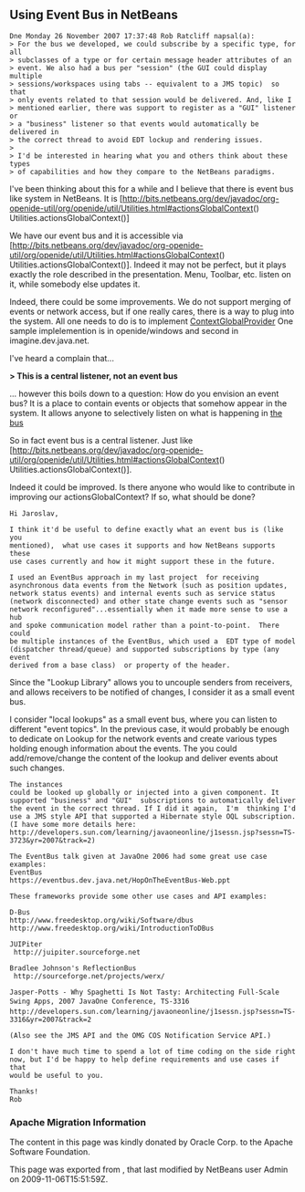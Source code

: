 <!--

    Licensed to the Apache Software Foundation (ASF) under one
    or more contributor license agreements.  See the NOTICE file
    distributed with this work for additional information
    regarding copyright ownership.  The ASF licenses this file
    to you under the Apache License, Version 2.0 (the
    "License"); you may not use this file except in compliance
    with the License.  You may obtain a copy of the License at

      http://www.apache.org/licenses/LICENSE-2.0

    Unless required by applicable law or agreed to in writing,
    software distributed under the License is distributed on an
    "AS IS" BASIS, WITHOUT WARRANTIES OR CONDITIONS OF ANY
    KIND, either express or implied.  See the License for the
    specific language governing permissions and limitations
    under the License.

-->

==Using Event Bus in NetBeans==

<pre>
Dne Monday 26 November 2007 17:37:48 Rob Ratcliff napsal(a):
> For the bus we developed, we could subscribe by a specific type, for all
> subclasses of a type or for certain message header attributes of an
> event. We also had a bus per "session" (the GUI could display multiple
> sessions/workspaces using tabs -- equivalent to a JMS topic)  so that
> only events related to that session would be delivered. And, like I
> mentioned earlier, there was support to register as a "GUI" listener or
> a "business" listener so that events would automatically be delivered in
> the correct thread to avoid EDT lockup and rendering issues.
>
> I'd be interested in hearing what you and others think about these types
> of capabilities and how they compare to the NetBeans paradigms.
</pre>

I've been thinking about this for a while and I believe that there is event 
bus like system in NetBeans. It is [http://bits.netbeans.org/dev/javadoc/org-openide-util/org/openide/util/Utilities.html#actionsGlobalContext() Utilities.actionsGlobalContext()]

We have our event bus and it is accessible via 
[http://bits.netbeans.org/dev/javadoc/org-openide-util/org/openide/util/Utilities.html#actionsGlobalContext() Utilities.actionsGlobalContext()]. Indeed it may not be perfect, but it plays 
exactly the role described in the presentation. Menu, Toolbar, etc. listen on 
it, while somebody else updates it.

Indeed, there could be some improvements. We do not support merging of events 
or network access, but if one really cares, there is a way to plug into the 
system. All one needs to do is to implement 
[http://bits.netbeans.org/dev/javadoc/org-openide-util/org/openide/util/ContextGlobalProvider.html ContextGlobalProvider]
One sample implelemention is in openide/windows and second in 
imagine.dev.java.net.

I've heard a complain that...

'''> This is a central listener, not an event bus'''

... however this boils down to a question: How do you envision an event bus? 
It is a place to contain events or objects that somehow appear in the system. 
It allows anyone to selectively listen on what is happening in [https://spar.dev.java.net/source/browse/spar/trunk/code/plugins/spar/src/com/jasperpotts/spar/event/application/ the bus]

So in fact event bus is a central listener. Just like 
[http://bits.netbeans.org/dev/javadoc/org-openide-util/org/openide/util/Utilities.html#actionsGlobalContext() Utilities.actionsGlobalContext()].

Indeed it could be improved. Is there anyone who would like to contribute in 
improving our actionsGlobalContext? If so, what should be done?


<pre>
Hi Jaroslav,

I think it'd be useful to define exactly what an event bus is (like you 
mentioned),  what use cases it supports and how NetBeans supports these 
use cases currently and how it might support these in the future.

I used an EventBus approach in my last project  for receiving 
asynchronous data events from the Network (such as position updates, 
network status events) and internal events such as service status 
(network disconnected) and other state change events such as "sensor 
network reconfigured"...essentially when it made more sense to use a hub 
and spoke communication model rather than a point-to-point.  There could 
be multiple instances of the EventBus, which used a  EDT type of model 
(dispatcher thread/queue) and supported subscriptions by type (any event 
derived from a base class)  or property of the header. 
</pre>

Since the "Lookup Library" allows you to uncouple senders from 
receivers, and allows receivers to be notified of changes, I consider it 
as a small event bus.

I consider "local lookups" as a small event bus, where you can listen to 
different "event topics". In the previous case, it would probably be enough to dedicate on Lookup for the network events and create various types holding enough information about the events. The you could add/remove/change the content of the lookup and deliver events about such changes.


<pre>
The instances 
could be looked up globally or injected into a given component. It 
supported "business" and "GUI"  subscriptions to automatically deliver 
the event in the correct thread. If I did it again,  I'm  thinking I'd 
use a JMS style API that supported a Hibernate style OQL subscription.
(I have some more details here: 
http://developers.sun.com/learning/javaoneonline/j1sessn.jsp?sessn=TS-3723&yr=2007&track=2)

The EventBus talk given at JavaOne 2006 had some great use case examples:
EventBus
https://eventbus.dev.java.net/HopOnTheEventBus-Web.ppt

These frameworks provide some other use cases and API examples:

D-Bus
http://www.freedesktop.org/wiki/Software/dbus
http://www.freedesktop.org/wiki/IntroductionToDBus

JUIPiter
 http://juipiter.sourceforge.net

Bradlee Johnson's ReflectionBus
 http://sourceforge.net/projects/werx/

Jasper-Potts - Why Spaghetti Is Not Tasty: Architecting Full-Scale 
Swing Apps, 2007 JavaOne Conference, TS-3316
http://developers.sun.com/learning/javaoneonline/j1sessn.jsp?sessn=TS-3316&yr=2007&track=2

(Also see the JMS API and the OMG COS Notification Service API.)

I don't have much time to spend a lot of time coding on the side right 
now, but I'd be happy to help define requirements and use cases if that 
would be useful to you.

Thanks!
Rob
</pre>

===Apache Migration Information===

The content in this page was kindly donated by Oracle Corp. to the
Apache Software Foundation.

This page was exported from , 
that last modified by NetBeans user Admin 
on 2009-11-06T15:51:59Z.

